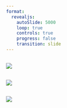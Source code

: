 ---
format:
  revealjs:
    autoSlide: 5000
    loop: true
    controls: true
    progress: false
    transition: slide
---


## 
![](../img/research/rotating1.png)

## 
![](../img/research/rotating2.png)

## 
![](../img/research/rotating3.png)
